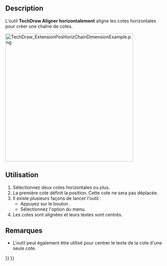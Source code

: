 <languages/>

{{Docnav/fr
|[[TechDraw_ExtensionPositionSectionView/fr|Positionner une vue en coupe]]
|[[TechDraw_ExtensionPosVertChainDimension/fr|Aligner verticalement]]
|[[TechDraw_Workbench/fr|Atelier TechDraw]]
|IconL=TechDraw_ExtensionPositionSectionView.svg
|IconR=TechDraw_ExtensionPosVertChainDimension.svg
|IconC=Workbench_TechDraw.svg
}}

{{GuiCommand/fr
|Name=TechDraw ExtensionPosHorizChainDimension
|Name/fr=TechDraw Aligner horizontalement
|MenuLocation=TechDraw → Extensions : attributs/modifications → Aligner horizontalement les cotes
|Workbenches=[[TechDraw_Workbench/fr|TechDraw]]
|Shortcut=
|Version=0.20
|SeeAlso=[[TechDraw_ExtensionPosVertChainDimension/fr|TechDraw Aligner verticalement]], [[TechDraw_ExtensionPosObliqueChainDimension/fr|TechDraw Aligner obliquement]]
}}

==Description==

L'outil '''TechDraw Aligner horizontalement''' aligne les cotes horizontales pour créer une chaîne de cotes.

[[Image:TechDraw_ExtensionPosHorizChainDimensionExample.png|400px]]
{{Caption|A droite, les cotes alignées}}

<span id="Usage"></span>
==Utilisation==

# Sélectionnez deux cotes horizontales ou plus.
# La première cote définit la position. Cette cote ne sera pas déplacée.
# Il existe plusieurs façons de lancer l'outil :
#* Appuyez sur le bouton {{Button|[[Image:TechDraw_ExtensionPosHorizChainDimension.svg|16px]] [[TechDraw_ExtensionPosHorizChainDimension/fr|Aligner horizontalement les cotes]]}}.
#* Sélectionnez l'option {{MenuCommand|TechDraw → Extensions : attributs/modifications → [[Image:TechDraw_ExtensionPosHorizChainDimension.svg|16px]] Aligner horizontalement les cotes}} du menu.
# Les cotes sont alignées et leurs textes sont centrés.

<span id="Notes"></span>
==Remarques==

* L'outil peut également être utilisé pour centrer le texte de la cote d'une seule cote.


{{Docnav/fr
|[[TechDraw_ExtensionPositionSectionView/fr|Positionner une vue en coupe]]
|[[TechDraw_ExtensionPosVertChainDimension/fr|Aligner verticalement]]
|[[TechDraw_Workbench/fr|Atelier TechDraw]]
|IconL=TechDraw_ExtensionPositionSectionView.svg
|IconR=TechDraw_ExtensionPosVertChainDimension.svg
|IconC=Workbench_TechDraw.svg
}}

{{TechDraw_Tools_navi{{#translation:}}}}
{{Userdocnavi{{#translation:}}}}